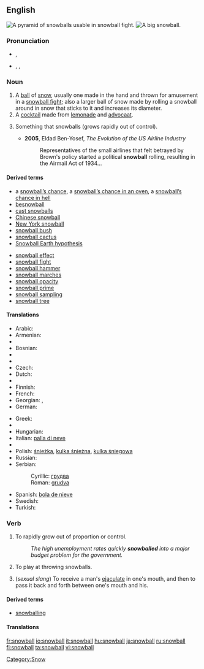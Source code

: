 {{also|Snowball}}
==English==
{{wikipedia}}
[[Image:Snowpyramids.jpg|thumb|A pyramid of snowballs usable in snowball fight.]]
[[Image:Giant snowball Oxford.jpg|thumb|A big snowball.]]

===Pronunciation===
* {{a|UK}} {{IPA|/ˈsnəʊbɔːl/}}, {{SAMPA|/"sn@UbO:l/}}
* {{a|US}} {{enPR|snōʹbôl}}, {{IPA|/ˈsnoʊbɔːl/}}, {{SAMPA|/"sn@UbO:l/}}

===Noun===
{{en-noun}}

# A [[ball]] of [[snow]], usually one made in the hand and thrown for amusement in a [[snowball fight]]; also a larger ball of snow made by rolling a snowball around in snow that sticks to it and increases its diameter.
# A [[cocktail]] made from [[lemonade]] and [[advocaat]].
# {{figurative}} Something that snowballs (grows rapidly out of control).
#* '''2005''', Eldad Ben-Yosef, ''The Evolution of the US Airline Industry''
#*: Representatives of the small airlines that felt betrayed by Brown's policy started a political '''snowball''' rolling, resulting in the Airmail Act of 1934...

====Derived terms====
{{top2}}
* a [[snowball's chance|snowball’s chance]], a [[snowball's chance in an oven|snowball’s chance in an oven]], a [[snowball's chance in hell|snowball’s chance in hell]]
* [[besnowball]]
* [[cast snowballs]]
* [[Chinese snowball]]
* [[New York snowball]]
* [[snowball bush]]
* [[snowball cactus]]
* [[Snowball Earth hypothesis]]
{{mid2}}
* [[snowball effect]]
* [[snowball fight]]
* [[snowball hammer]]
* [[snowball marches]]
* [[snowball opacity]]
* [[snowball prime]]
* [[snowball sampling]]
* [[snowball tree]]
{{bottom}}

====Translations====
{{trans-top|ball of snow}}
* Arabic: {{Arab|[[كرة الثلج]]}} {{f}}
* Armenian: {{t-|hy|ձնագնդիկ|tr=jnagndik|sc=Armn|xs=Armenian}}
* {{trreq|Basque}}
* Bosnian: {{t-|bs|grudva|f}}
* {{trreq|Catalan}}
* {{trreq|Chinese}}
* Czech: {{t-|cs|sněhová koule|f}}
* Dutch: {{t+|nl|sneeuwbal|m}}
* {{trreq|Esperanto}}
* Finnish: {{t+|fi|lumipallo}}
* French: {{t+|fr|boule de neige|f}}
* Georgian: {{t|ka|თოვლის გუნდა|tr=t‘ovlis gunda|xs=Georgian}}, {{t-|ka|გუნდა|tr=gunda|xs=Georgian}}
* German: {{t+|de|Schneeball|m}}
{{trans-mid}}
* Greek: {{t|el|χιονόμπαλα|f|tr=chionómpala|sc=Grek}}
* {{trreq|Hebrew}}
* Hungarian: {{t+|hu|hógolyó}}
* Italian: [[palla di neve]] {{f}}
* {{trreq|Japanese}}
* Polish: [[śnieżka]], [[kulka śnieżna]], [[kulka śniegowa]] {{f}}
* Russian: {{t+|ru|снежок|m|tr=snežók|sc=Cyrl}}
* Serbian:
*: Cyrillic: [[грудва]] {{f}}
*: Roman: [[grudva#Serbian|grudva]] {{f}}
* Spanish: [[bola de nieve]] {{f}}
* Swedish: {{t+|sv|snöboll|c}}
* Turkish: {{t|tr|kar topu}}
{{trans-bottom}}

{{trans-top|cocktail}}
{{trans-mid}}
{{trans-bottom}}

===Verb===
{{en-verb}}

# {{intransitive}} To rapidly grow out of proportion or control.
#: ''The high unemployment rates quickly '''snowballed''' into a major budget problem for the government.''
# {{intransitive}} To play at throwing snowballs.
# {{intransitive}} (''sexual slang'') To receive a man's [[ejaculate]] in one's mouth, and then to pass it back and forth between one's mouth and his.

====Derived terms====
* [[snowballing]]<!--noun-->

====Translations====
{{trans-top|rapidly grow out of proportion or control}}
{{trans-mid}}
{{trans-bottom}}

{{trans-top|play at throwing snowballs}}
{{trans-mid}}
{{trans-bottom}}

{{trans-top|sexual slang: pass ejaculate from mouth to mouth}}
{{trans-mid}}
{{trans-bottom}}

[[Category:Snow]]

[[fr:snowball]]
[[io:snowball]]
[[it:snowball]]
[[hu:snowball]]
[[ja:snowball]]
[[ru:snowball]]
[[fi:snowball]]
[[ta:snowball]]
[[vi:snowball]]
